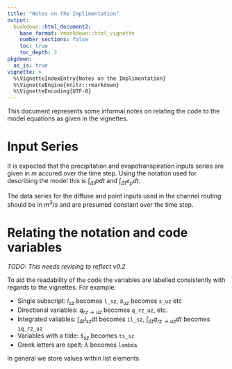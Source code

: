 ```yaml
---
title: "Notes on the Implimentation"
output:
  bookdown::html_document2:
    base_format: rmarkdown::html_vignette
    number_sections: false
    toc: true
    toc_depth: 2
pkgdown:
  as_is: true
vignette: >
  %\VignetteIndexEntry{Notes on the Implimentation}
  %\VignetteEngine{knitr::rmarkdown}
  %\VignetteEncoding{UTF-8}
---
```


This document represents some informal notes on relating the code to the model
equations as given in the vignettes.

# Input Series

It is expected that the precipitation and evapotranspiration inputs series are
given in $m$ accured over the time step. Using the notation used for
describing the model this is $\int_{\Delta t} p dt$ and 
$\int_{\Delta t} e_p dt$.

The data series for the diffuse and point inputs used in the channel routing
should be in $m^3/s$ and are presumed constant over the time step.

# Relating the notation and code variables

*TODO: This needs revising to reflect v0.2*

To aid the readability of the code the variables are labelled consistently
with regards to the vignettes. For example:

- Single subscript: $l_{sz}$ becomes `l_sz`, $s_{uz}$ becomes `s_uz` etc
- Directional variables: $q_{rz \rightarrow uz}$ becomes `q_rz_uz`, etc.
- Integrated valiables: $\int_{\Delta t}l_{sz} dt$ becomes `il_sz`, $\int_{\Delta t}q_{rz \rightarrow uz} dt$ becomes `iq_rz_uz`
- Variables with a tilde: $\tilde{s}_{sz}$ becomes `ts_sz`
- Greek letters are spelt: $\lambda$ becomes `lambda`

In general we store values within list elements
														 

